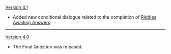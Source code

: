 {{Change History/Header}}
[[Version 4.1]]
* Added new conditional dialogue related to the completion of [[Riddles Awaiting Answers]].
----
[[Version 4.0]]
* The Final Question was released.